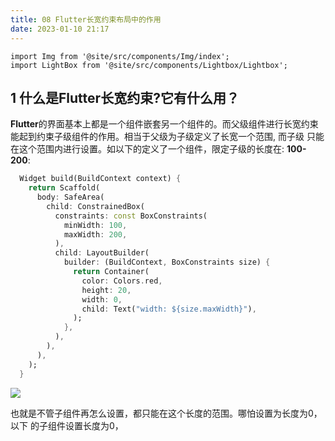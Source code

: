 ```yaml
---
title: 08 Flutter长宽约束布局中的作用
date: 2023-01-10 21:17
---
```


```mdx-code-block
import Img from '@site/src/components/Img/index';
import LightBox from '@site/src/components/Lightbox/Lightbox';

```

## 1 什么是**Flutter**长宽约束?它有什么用？ 
**Flutter**的界面基本上都是一个组件嵌套另一个组件的。而父级组件进行长宽约束能起到约束子级组件的作用。相当于父级为子级定义了长宽一个范围, 而子级
只能在这个范围内进行设置。如以下的定义了一个组件，限定子级的长度在: **100-200**:

```dart
  Widget build(BuildContext context) {
    return Scaffold(
      body: SafeArea(
        child: ConstrainedBox(
          constraints: const BoxConstraints(
            minWidth: 100,
            maxWidth: 200,
          ),
          child: LayoutBuilder(
            builder: (BuildContext, BoxConstraints size) {
              return Container(
                color: Colors.red,
                height: 20,
                width: 0,
                child: Text("width: ${size.maxWidth}"),
              );
            },
          ),
        ),
      ),
    );
  }
```

<Img src="/images/WX20230113-111051.png" align="center" />

也就是不管子组件再怎么设置，都只能在这个长度的范围。哪怕设置为长度为0，以下
的子组件设置长度为0，
